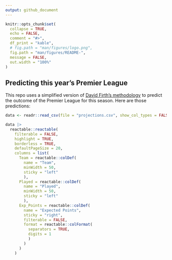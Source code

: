 ```yaml
---
output: github_document
---
```


<!-- README.md is generated from README.Rmd. Please edit that file -->

```r
knitr::opts_chunk$set(
  collapse = TRUE,
  echo = FALSE,
  comment = "#>",
  df_print = "kable",
  # fig.path = "man/figures/logo.png",
  fig.path = "man/figures/README-",
  message = FALSE,
  out.width = "100%"
)
```

## Predicting this year's Premier League

This repo uses a simplified version of [David Firth's methodology](https://github.com/DavidFirth/alt3code) to predict the outcome of the Premier League for this season. Here are those predictions:

```r
data <- readr::read_csv(file = "projections.csv", show_col_types = FALSE)

data |> 
  reactable::reactable(
    filterable = FALSE, 
    highlight = TRUE, 
    borderless = TRUE, 
    defaultPageSize = 20, 
    columns = list(
      Team = reactable::colDef(
        name = "Team", 
        minWidth = 50, 
        sticky = "left"
        ),
      Played = reactable::colDef(
        name = "Played", 
        minWidth = 50, 
        sticky = "left"
        ),
      Exp_Points = reactable::colDef(
        name = "Expected Points", 
        sticky = "right", 
        filterable = FALSE, 
        format = reactable::colFormat(
          separators = TRUE, 
          digits = 1
          )
        )
      )
    )
```
